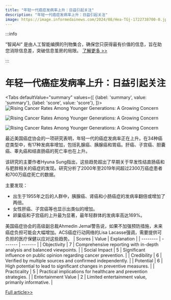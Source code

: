 ```yaml
---
title: "年轻一代癌症发病率上升：日益引起关注"
description: "年轻一代癌症发病率上升：日益引起关注"
image: https://image.informedainews.com/2024/08/Hea-TGj-1722738700-0.jpg
---
```



:::info

“智闻AI“ 是由人工智能编撰的刊物集合，确保您只获得最有价值的信息，旨在助您消除信息差，突破信息茧房的局限。  [了解更多 >>](/)

:::

# 年轻一代癌症发病率上升：日益引起关注


<Tabs
	defaultValue="summary"
	values={[
	{label: 'summary', value: 'summary'},
	{label: 'score', value: 'score'},
]}>
<TabItem value="summary">
<img
  src="https://image.informedainews.com/2024/08/Hea-TGj-1722738700-0.jpg"
  alt="Rising Cancer Rates Among Younger Generations: A Growing Concern"
/>

<img
  src="https://image.informedainews.com/2024/08/Hea-HHN-1722738700-1.jpg"
  alt="Rising Cancer Rates Among Younger Generations: A Growing Concern"
/>

<img
  src="https://image.informedainews.com/2024/08/Hea-j5D-1722738700-2.jpg"
  alt="Rising Cancer Rates Among Younger Generations: A Growing Concern"
/>



最近美国癌症协会的一项研究表明，年轻一代的癌症发病率正在上升。在34种癌症类型中，有17种发病率增加，包括乳腺癌、胰腺癌和胃癌。肝癌、子宫癌、胆囊癌、睾丸癌和结直肠癌的死亡率也在上升。

该研究的主要作者Hyuna Sung指出，这些趋势超出了早期关于早发性结直肠癌和与肥胖相关的癌症的发现。研究分析了2000年至2019年间超过2300万癌症患者和700万癌症死亡的数据。

主要发现：
- 出生于1955年之后的人群中，胰腺癌、肾癌和小肠癌症的发病率翻倍或增加了两倍。
- 女性肝癌、子宫癌等也显示出类似的增加。
- 卵巢癌和子宫癌的上升最为显著，最年轻群体的发病率高达169%。

美国癌症协会的高级副总裁Ahmedin Jemal警告说，如果不加强预防措施，未来癌症负担可能会大幅增加。ACS癌症行动网络的Lisa Lacasse强调，需要提供可负担的医疗保健以应对这些趋势。
</TabItem>
<TabItem value="score">
	| Scores     | Value   | Explanation |
	| -------- | ------- | ------- |
	| Objectivity  | 7    | Comprehensive reporting with in-depth analysis and balanced viewpoints.    |
	| Social Impact | 5     | Significant influence on public opinion regarding cancer prevention.    |
	| Credibility    | 6    | Verified by multiple sources and confirmed independently.    |
	| Potential    | 6    | High potential to lead to significant changes in preventive measures.    |
	| Practicality    | 5    | Practical implications for healthcare and prevention strategies.    |
	| Entertainment Value    | 2    | Limited entertainment value, primarily informative.    |
</TabItem>
</Tabs>

[Full article>>](https://www.cnbeta.com.tw/articles/science/1440825.htm)
